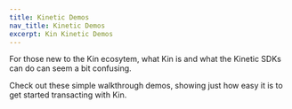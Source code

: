 ```yaml
---
title: Kinetic Demos
nav_title: Kinetic Demos
excerpt: Kin Kinetic Demos
---
```


For those new to the Kin ecosytem, what Kin is and what the Kinetic SDKs can do can seem a bit confusing.

Check out these simple walkthrough demos, showing just how easy it is to get started transacting with Kin.

<div className="mt-8 grid gap-6 md:grid-cols-2">
  <NavCard
    title="Create A Kin Account"
    svgFile="kin"
    subtitle="See all the steps required to create an account on the blockchain capable of receiving Kin via the Kinetic SDKs"
    link={{ url: '/tools/demos/create', label: 'See for yourself!' }}
  />
  <NavCard
    title="Transfer Kin"
    svgFile="kin"
    subtitle="Go through all the steps required to transfer Kin from a user created wallet to an external address"
    link={{ url: '/tools/demos/transfer', label: 'Check it out here' }}
  />
</div>
